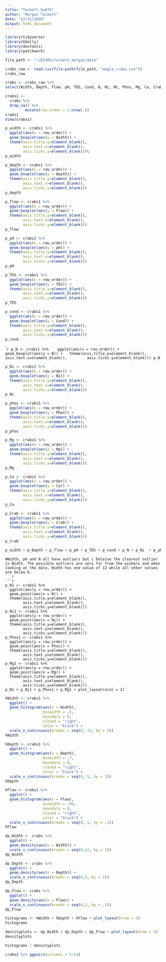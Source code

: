 ```yaml
---
title: "Tackett_hw07b"
author: "Morgan Tackett"
date: "12/31/2018"
output: html_document
---
```

```r
library(tidyverse)
library(GGally)
library(devtools)
library(patchwork)
```
```r
file_path <- "~/BI485/tackett_morgan/data"
```
```r
crabs_raw <- read.csv(file.path(file_path, "aegla_crabs.csv"))
crabs_raw
```
```r
crabs <- crabs_raw %>%
select(Width, Depth, Flow, pH, TDS, Cond, N, Ni, Nt, Phos, Mg, Ca, Crab)
```

```r

crabs1 <- 
  crabs %>%
  drop_na() %>%
         mutate(row_order = 1:nrow(.))
crabs1
View(crabs1)
```
```r
p_width <- crabs1 %>% 
  ggplot(aes(x = row_order)) +
  geom_boxplot(aes(y = Width)) +
  theme(axis.title.y=element_blank(),
        axis.text.x=element_blank(),
        axis.ticks.y=element_blank())\
p_width
````

```r
p_depth <- crabs1 %>% 
  ggplot(aes(x = row_order)) +
  geom_boxplot(aes(y = Depth)) +
  theme(axis.title.y=element_blank(),
        axis.text.x=element_blank(),
        axis.ticks.y=element_blank())
p_depth
````
````r
p_flow <- crabs1 %>% 
  ggplot(aes(x = row_order)) +
  geom_boxplot(aes(y = Flow)) +
  theme(axis.title.y=element_blank(),
        axis.text.x=element_blank(),
        axis.ticks.y=element_blank())
p_flow
````
```r
p_pH <- crabs1 %>% 
  ggplot(aes(x = row_order)) +
  geom_boxplot(aes(y = pH)) +
  theme(axis.title.y=element_blank(),
        axis.text.x=element_blank(),
        axis.ticks.y=element_blank())
p_pH
````
```r
p_TDS <- crabs1 %>% 
  ggplot(aes(x = row_order)) +
  geom_boxplot(aes(y = TDS)) +
  theme(axis.title.y=element_blank(),
        axis.text.x=element_blank(),
        axis.ticks.y=element_blank())
p_TDS
````
```r
p_cond <- crabs1 %>% 
  ggplot(aes(x = row_order)) +
  geom_boxplot(aes(y = Cond)) +
  theme(axis.title.y=element_blank(),
        axis.text.x=element_blank(),
        axis.ticks.y=element_blank())
p_cond
````
`````r
p_N <- crabs1 %>% 
  ggplot(aes(x = row_order)) +
  geom_boxplot(aes(y = N)) +
  theme(axis.title.y=element_blank(),
        axis.text.x=element_blank(),
        axis.ticks.y=element_blank())
p_N
````

```r
p_Ni <- crabs1 %>% 
  ggplot(aes(x = row_order)) +
  geom_boxplot(aes(y = Ni)) +
  theme(axis.title.y=element_blank(),
        axis.text.x=element_blank(),
        axis.ticks.y=element_blank())
p_Ni
````
```r
p_phos <- crabs1 %>% 
  ggplot(aes(x = row_order)) +
  geom_boxplot(aes(y = Phos)) +
  theme(axis.title.y=element_blank(),
        axis.text.x=element_blank(),
        axis.ticks.y=element_blank())
p_phos
````
```r
p_Mg <- crabs1 %>% 
  ggplot(aes(x = row_order)) +
  geom_boxplot(aes(y = Mg)) +
  theme(axis.title.y=element_blank(),
        axis.text.x=element_blank(),
        axis.ticks.y=element_blank())
p_Mg
````
```r
p_Ca <- crabs1 %>% 
  ggplot(aes(x = row_order)) +
  geom_boxplot(aes(y = Ca)) +
  theme(axis.title.y=element_blank(),
        axis.text.x=element_blank(),
        axis.ticks.y=element_blank())
p_Ca
````
```r
p_Crab <- crabs1 %>% 
  ggplot(aes(x = row_order)) +
  geom_boxplot(aes(y = Crab)) +
  theme(axis.title.y=element_blank(),
        axis.text.x=element_blank(),
        axis.ticks.y=element_blank())
p_Crab
````
```r
p_width + p_Depth + p_flow + p_pH + p_TDS + p_cond + p_N + p_Ni  + p_phos + p_Mg + p_Ca + p_Crab + plot_layout(ncol = 12)
```
```
#Width, pH and N all have outliers but i beleive the clearest outlier is Width. The possible outliers are very far from the wiskers and when looking at the data, Width has one value of 12 while all other values are below 6. 
```r
```r
p_N1 <- crabs1 %>% 
  ggplot(aes(y = row_order)) +
  geom_point(aes(x = N)) +
  theme(axis.title.y=element_blank(),
        axis.text.y=element_blank(),
        axis.ticks.y=element_blank())
p_Ni1 <- crabs1 %>% 
  ggplot(aes(y = row_order)) +
  geom_point(aes(x = Ni)) +
  theme(axis.title.y=element_blank(),
        axis.text.y=element_blank(),
        axis.ticks.y=element_blank())
p_Phos1 <- crabs1 %>% 
  ggplot(aes(y = row_order)) +
  geom_point(aes(x = Phos)) +
  theme(axis.title.y=element_blank(),
        axis.text.y=element_blank(),
        axis.ticks.y=element_blank())
p_Mg1 <- crabs1 %>% 
  ggplot(aes(y = row_order)) +
  geom_point(aes(x = Mg)) +
  theme(axis.title.y=element_blank(),
        axis.text.y=element_blank(),
        axis.ticks.y=element_blank())
p_N1 + p_Ni1 + p_Phos1 + p_Mg1 + plot_layout(ncol = 2)
```
```r
hWidth <- crabs1 %>%
  ggplot() +
  geom_histogram(aes(x = Width),
                 binwidth = .5,
                 boundary = 0,
                 closed = "right",
                 color = "black") +
  scale_x_continuous(breaks = seq(0, 12, by = 2))
hWidth
```

```r
hDepth <- crabs1 %>%
  ggplot() +
  geom_histogram(aes(x = Depth),
                 binwidth = .7,
                 boundary = 0,
                 closed = "right",
                 color = "black") +
  scale_x_continuous(breaks = seq(0, 5, by = 1))
hDepth
```

```r
hFlow <- crabs1 %>%
  ggplot() +
  geom_histogram(aes(x = Flow),
                 binwidth = .05,
                 boundary = 0,
                 closed = "right",
                 color = "black") +
  scale_x_continuous(breaks = seq(0, 1, by = .1))
hFlow
```

```r
dp_Width <- crabs %>% 
  ggplot() +
  geom_density(aes(x = Width)) +
  scale_x_continuous(breaks = seq(0,12, by = 2))
dp_Width
```

```r
dp_Depth <- crabs %>% 
  ggplot() +
  geom_density(aes(x = Depth)) +
  scale_x_continuous(breaks = seq(0,5, by = 1))
dp_Depth
```

```r
dp_Flow <- crabs %>% 
  ggplot() +
  geom_density(aes(x = Flow)) +
  scale_x_continuous(breaks = seq(0,1, by = .1))
dp_Flow
````
```r
histograms <- hWidth + hDepth + hFlow + plot_layout(nrow = 3)
histograms 
```

```r
densityplots <- dp_Width + dp_Depth + dp_Flow + plot_layout(nrow = 3)
densityplots
```
```r
histograms | densityplots 
```
```r
crabs1 %>% ggpairs(columns = 1:14)
```

